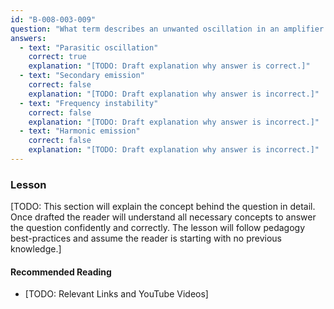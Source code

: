 ```yaml
---
id: "B-008-003-009"
question: "What term describes an unwanted oscillation in an amplifier or oscillator circuit?"
answers:
  - text: "Parasitic oscillation"
    correct: true
    explanation: "[TODO: Draft explanation why answer is correct.]"
  - text: "Secondary emission"
    correct: false
    explanation: "[TODO: Draft explanation why answer is incorrect.]"
  - text: "Frequency instability"
    correct: false
    explanation: "[TODO: Draft explanation why answer is incorrect.]"
  - text: "Harmonic emission"
    correct: false
    explanation: "[TODO: Draft explanation why answer is incorrect.]"
---
```


### Lesson

[TODO: This section will explain the concept behind the question in detail. Once drafted the reader will understand all necessary concepts to answer the question confidently and correctly. The lesson will follow pedagogy best-practices and assume the reader is starting with no previous knowledge.]

#### Recommended Reading

- [TODO: Relevant Links and YouTube Videos]
